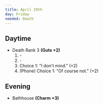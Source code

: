 ```yaml
---
title: April 29th
day: Friday
needed: Death
---
```


## Daytime
- Death Rank 3 **(Guts +2)**
    1. \-
    1. \-
    1. Choice 1: "I don't mind." (+2)
    1. (Phone) Choice 1: "Of course not." (+2)

## Evening
- Bathhouse **(Charm +3)**